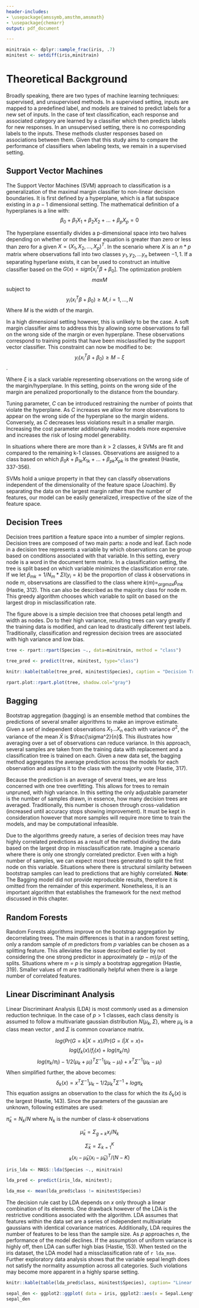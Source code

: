 ```yaml
---
header-includes:
- \usepackage{amssymb,amsthm,amsmath}
- \usepackage{chemarr}
output: pdf_document

---
```


<!--
You can delete the header-includes (lines 3-5 above) if you like and also the chunk below since it is loaded in the skeleton.Rmd file.  They are included so that chap2.Rmd will compile by itself when you hit Knit PDF.
-->

```r
minitrain <- dplyr::sample_frac(iris, .7)
minitest <- setdiff(iris,minitrain)
```


# Theoretical Background {#the-background}

Broadly speaking, there are two types of machine learning techniques: supervised, and unsupervised methods. In a supervised setting, inputs are mapped to a predefined label, and models are trained to predict labels for a new set of inputs. In the case of text classification, each response and associated category are learned by a classifier which then predicts labels for new responses. In an unsupervised setting, there is no corresponding labels to the inputs. These methods cluster responses based on associations between them. Given that this study aims to compare the performance of classifiers when labeling texts, we remain in a supervised setting.

## Support Vector Machines
The Support Vector Machines (SVM) approach to classification is a generalization of the maximal margin classifier to non-linear decision boundaries. It is first defined by a hyperplane, which is a flat subspace existing in a $p-1$ dimensional setting. The mathematical definition of a hyperplanes is a line with: $$\beta_0+\beta_1X_1+\beta_2X_2+...+\beta_pX_p=0$$
	
The hyperplane essentially divides a p-dimensional space into two halves depending on whether or not the linear equation is greater than zero or less than zero for a given $X=(X_1,X_2,...,X_p)^T$. In the scenario where $X$ is an $n * p$ matrix where observations fall into two classes $y_1,y_2,...y_n$ between ${-1,1}$. If a separating hyperlane exists, it can be used to construct an intuitive classifier based on the $G(x) = sign[x_i^T\beta+\beta_0]$. The optimization problem $$max M$$ subject to $$y_i(x_i^T\beta+\beta_0) \ge M, i = 1, ...,N$$ Where *M* is the width of the margin. 

In a high dimensional setting however, this is unlikely to be the case. A soft margin classifier aims to address this by allowing some observations to fall on the wrong side of the margin or even hyperplane. These observations correspond to training points that have been misclassified by the support vector classifier. This constraint can now be modified to be: $$y_i(x_i^T\beta+\beta_0) \ge M - \xi$$.


Where $\xi$ is a slack variable representing observations on the wrong side of the margin/hyperplane. In this setting, points on the wrong side of the margin are penalized proportionally to the distance from the boundary. 

Tuning parameter, *C* can be introduced restraining the number of points that violate the hyperplane. As *C* increases we allow for more observations to appear on the wrong side of the hyperplane so the margin widens. Conversely, as *C* decreases less violations result in a smaller margin. Increasing the cost parameter additionally makes models more expensive and increases the risk of losing model generability.

In situations where there are more than *k* > 2 classes, *k* SVMs are fit and compared to the remaining k-1 classes. Observations are assigned to a class based on which $\beta_0k+\beta_{1k}X_{1k}+...+\beta_{pk}X_{pk}$ is the greatest (Hastie, 337-356).

SVMs hold a unique property in that they can classify observations independent of the dimensionality of the feature space (Joachim). By separating the data on the largest margin rather than the number of features, our model can be easily generalized, irrespective of the size of the feature space.



## Decision Trees

Decision trees partition a feature space into a number of simpler regions. Decision trees are composed of two main parts: a node and leaf. Each node in a decision tree represents a variable by which observations can be group based on conditions associated with that variable. In this setting, every node is a word in the document term matrix. In a classification setting, the tree is split based on which variable minimizes the classification error rate. If we let $\hat{p}_{mk}=1/N_m*\Sigma I(y_i = k)$ be the proportion of class *k* observations in node *m*, observsations are classified to the class where $k(m)=_{argmax} \hat{p}_{mk}$ (Hastie, 312). This can also be described as the majority class for node m.  This greedy algorithm chooses which variable to split on based on the largest drop in misclassification rate. 

The figure above is a simple decision tree that chooses petal length and width as nodes. Do to their high variance, resulting trees can vary greatly if the training data is modified, and can lead to drastically different test labels. Traditionally, classification and regression decision trees are associated with high variance and low bias.


```r
tree <- rpart::rpart(Species ~., data=minitrain, method = "class")

tree_pred <- predict(tree, minitest, type="class")

knitr::kable(table(tree_pred, minitest$Species), caption = "Decision Tree Confusion Matrix")
```

```r
rpart.plot::rpart.plot(tree, shadow.col="gray")
```



## Bagging

Bootstrap aggregation (bagging) is an ensemble method that combines the predictions of several smaller algorithms to make an improve estimate. Given a set of independent observations $X_1...X_n$ each with variance $\sigma^2$, the variance of the mean $\bar{X}$ is $\frac{\sigma^2}{n}$. This illustrates how averaging over a set of observations can reduce variance. In this approach, several samples are taken from the training data with replacement and a classification tree is trained on each. Given a new data set, the bagging method aggregates the average prediction across the models for each observation and assigns it to the class with the majority vote (Hastie, 317).

Because the prediction is an average of several trees, we are less concerned with one tree overfitting. This allows for trees to remain unpruned, with high variance. In this setting the only adjustable parameter is the number of samples drawn, in essence, how many decision trees are averaged. Traditionally, this number is chosen through cross-validation (increased until accuracy stops showing improvement). It must be kept in consideration however that more samples will require more time to train the models, and may be computational infeasible.

Due to the algorithms greedy nature, a series of decision trees may have highly correlated predictions as a result of the method dividing the data based on the largest drop in missclassification rate. Imagine a scenario where there is only one strongly correlated predictor. Even with a high number of samples, we can expect most trees generated to split the first node on this variable. Situations where there is structural similarity between bootstrap samples can lead to predictions that are highly correlated. **Note**: The Bagging model did not provide reproducible results, therefore it is omitted from the remainder of this experiment. Nonetheless, it is an important algorithm that establishes the framework for the next method discussed in this chapter.


## Random Forests
Random Forests algorithms improve on the bootstrap aggregation by decorrelating trees. The main differences is that in a random forest setting, only a random sample of *m* predictors from *p* variables can be chosen as a splitting feature. This alleviates the issue described earlier by not considering the one strong predictor in approximately $(p-m)/p$ of the splits. Situations where *m = p* is simply a bootstrap aggregation (Hastie, 319). Smaller values of m are traditionally helpful when there is a large number of correlated features.

## Linear Discriminant Analysis

Linear Discriminant Analysis (LDA) is most commonly used as a dimension reduction technique. In the case of  $p > 1$ classes, each class density is assumed to follow a multivariate gaussian distribution $N(\mu_k, \Sigma)$, where $\mu_k$ is a class mean vector , and $\Sigma$ is common covariance matrix.

$$log(Pr(G=k|X=x)/Pr(G=l|X=x) =$$ $$log (f_k(x)/f_l(x)+log(\pi_k/\pi_l)$$ $$log(\pi_k/\pi_l) - 1/2(\mu_k+\mu_l)^T\Sigma^{-1}(\mu_k-\mu_l)+x^T\Sigma^{-1}(\mu_k-\mu_l)$$
When simplified further, the above becomes: $$\delta_k(x)=x^T\Sigma^{-1}\mu_k-1/2\mu_k^T\Sigma^{-1}+log\pi_k $$ This equation assigns an observation to the class for which the its $\delta_k(x)$ is the largest (Hastie, 143). Since the parameters of the gaussian are unknown, following estimates are used:

 $\hat{\pi}_k = N_k/N$ where $N_k$ is the number of class-$k$ observations
 
 $$\hat{\mu}_k = \Sigma_{g=k}x_i/N_k$$
 
 $$\hat{\Sigma}_k =\Sigma_{k=1}^K$$ $$_k(x_i-\hat{\mu}_k(x_i-\hat{\mu}_k)^T/(N-K)$$
	
	
```r
iris_lda <- MASS::lda(Species ~., minitrain)

lda_pred <- predict(iris_lda, minitest);

lda_mse <- mean(lda_pred$class != minitest$Species)
```


The decision rule cast by LDA depends on *x* only through a linear combination of its elements. One drawback however of the LDA is the restrictive conditions associated with the algorithm. LDA assumes that features within the data set are a series of independent multivariate gaussians with identical covariance matrices. Additionally, LDA requires the number of features to be less than the sample size. As *p* approaches *n*, the performance of the model declines. If the assumption of uniform variance is highly off, then LDA can suffer high bias (Hastie, 153). When tested on the iris dataset, the LDA model had a missclassification rate of `r lda_mse`. Further exploratory data analysis shows that the variable sepal length does not satisfy the normality assumption across all categories. Such violations may become more apparent in a highly sparse setting.

```r

knitr::kable(table(lda_pred$class, minitest$Species), caption= "Linear Discriminant Analysis Confusion Matrix")

sepal_den <- ggplot2::ggplot( data = iris, ggplot2::aes(x = Sepal.Length)) + ggplot2::geom_density(adjust = 0.56) + ggplot2::facet_wrap(~Species, ncol = 4) + ggplot2::labs(title = "Sepal Length Distribution by Species") 
sepal_den

```
	


